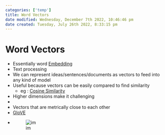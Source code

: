 ```yaml
---
categories: ['temp']
title: Word Vectors
date modified: Wednesday, December 7th 2022, 10:46:46 pm
date created: Tuesday, July 26th 2022, 8:33:15 pm
---
```


# Word Vectors
- Essentially word [Embedding](Embedding.qmd)
- Text processing
- We can represent ideas/sentences/documents as vectors to feed into any kind of model
- Useful because vectors can be easily compared to find similarity
	- eg : [Cosine Similarity](Cosine Similarity.qmd)
- Higher dimensions make it challenging
- 
- Vectors that are metrically close to each other
- [GloVE](GloVE.qmd)
- ![im](images/Pasted%20image%2020220315235513.png)



